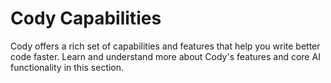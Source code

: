 # Cody Capabilities

<p className="subtitle">
 Cody offers a rich set of capabilities and features that help you write better code faster. Learn and understand more about Cody's features and core AI functionality in this section.
</p>

<QuickLinks>

<QuickLink title="Chat" icon='lightbulb' href="/cody/capabilities/chat" description="Use Cody's chat to get contextually-aware answers to your questions." />

<QuickLink title="Autocomplete" icon='installation' href="/cody/capabilities/autocomplete" description="Suggests code completions as you type, utilizing context from your code, open files, and file history." />

<QuickLink title="Prompts & Commands" icon='theming' href="/cody/capabilities/commands" description="Automate key tasks in your workflow with premade and customizable prompts." />

<QuickLink title="OpenCtx Context Providers" icon='presets' href="/cody/capabilities/openctx" description="Add additional context sources from outside of your code base by leveraging OpenCtx Providers." />

<QuickLink title="Debug Code" icon='languagemodels' href="/cody/capabilities/debug-code" description="Helps you with identifying and fixing code errors and bugs." />

<QuickLink title="Cody Context Filters" icon='installation' href="/cody/capabilities/ignore-context" description="Cody helps you filter context based on a set of exclude and include rules." />

</QuickLinks>
